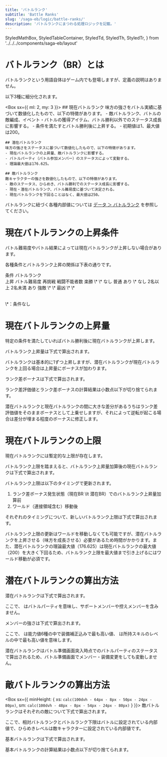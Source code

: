 ```yaml
---
title: 'バトルランク'
subtitle: 'Battle Ranks'
slug: '/saga-eb/logic/battle-ranks/'
description: 'バトルランクにまつわる処理ロジックを記載。'
---
```



  StyledMathBox,
  StyledTableContainer,
  StyledTd,
  StyledTh,
  StyledTr,
} from '../../../components/saga-eb/layout'

# バトルランク（BR）とは
<Box>
  バトルランクという用語自体はゲーム内でも登場しますが、定義の説明はありません。

  以下3種に細分化されます。

  <Box sx={{ ml: 2, my: 3 }}>
    ## 現在バトルランク
    味方の強さをバトル実績に基づいて数値化したもので、以下の特徴があります。
    - 敵バトルランク、バトルの敵編成、イベント・バトルの獲得アイテム、バトル勝利以外でのステータス成長に影響する。
    - 条件を満たすとバトル勝利後に上昇する。
    - 初期値は1、最大値は200。

    ## 潜在バトルランク
    味方の強さをステータスに基づいて数値化したもので、以下の特徴があります。
    - 現在バトルランクの上昇量、敵バトルランクに影響する。
    - バトルパーティ（バトル参加メンバー）のステータスによって変動する。
    - 理論最大値は176.625。

    ## 敵バトルランク
    敵キャラクターの強さを数値化したもので、以下の特徴があります。
    - 敵のステータス、ひらめき、バトル勝利でのステータス成長に影響する。
    - 現在・潜在バトルランク、バトル難易度に基づいて決定される。
    - 現在バトルランクを下回ることはなく、最大値は250。
  </Box>

  バトルランクに紐づく各種内部値については [データ ＞ バトルランク](/saga-eb/data/battle-ranks) を参照してください。
</Box>

# 現在バトルランクの上昇条件
<Box>
  バトル難易度やバトル結果によっては現在バトルランクが上昇しない場合があります。

  各種条件とバトルランク上昇の関係は下表の通りです。

  <StyledTableContainer align='center'>
    <Table stickyHeader sx={{ width: `calc(104px * 4)`, tableLayout: 'fixed' }}>
      <TableHead sx={{ position: 'sticky', top: 0 }}>
        <TableRow>
          <StyledTh align='center' colSpan={3}>条件</StyledTh>
          <StyledTh align='center' rowSpan={2}>バトルランク<br/>上昇</StyledTh>
        </TableRow>
        <TableRow>
          <StyledTh align='center'>バトル難易度</StyledTh>
          <StyledTh align='center'>再挑戦</StyledTh>
          <StyledTh align='center'>戦闘不能者数</StyledTh>
        </TableRow>
      </TableHead>
      <TableBody>
        <StyledTr>
          <StyledTd align='center'>楽勝</StyledTd>
          <StyledTd align='center'>\*</StyledTd>
          <StyledTd align='center'>\*</StyledTd>
          <StyledTd align='center' rowSpan={3}>なし</StyledTd>
        </StyledTr>
        <StyledTr>
          <StyledTd align='center' rowSpan={3}>普通</StyledTd>
          <StyledTd align='center'>あり</StyledTd>
          <StyledTd align='center'>\*</StyledTd>
        </StyledTr>
        <StyledTr>
          <StyledTd align='center' rowSpan={2}>なし</StyledTd>
          <StyledTd align='center'>2名以上</StyledTd>
        </StyledTr>
        <StyledTr>
          <StyledTd align='center'>2名未満</StyledTd>
          <StyledTd align='center' rowSpan={3}>あり</StyledTd>
        </StyledTr>
        <StyledTr>
          <StyledTd align='center'>強敵</StyledTd>
          <StyledTd align='center'>\*</StyledTd>
          <StyledTd align='center'>\*</StyledTd>
        </StyledTr>
        <StyledTr>
          <StyledTd align='center'>最凶</StyledTd>
          <StyledTd align='center'>\*</StyledTd>
          <StyledTd align='center'>\*</StyledTd>
        </StyledTr>
      </TableBody>
    </Table>
  </StyledTableContainer>
  <Typography sx={{ width: `calc(104px * 4)`, maxWidth: '100%', mt: -2, mx: 'auto', textAlign: 'right'}}>
  \*：条件なし
  </Typography>
</Box>

# 現在バトルランクの上昇量
<Box>
  特定の条件を満たしていればバトル勝利後に現在バトルランクが上昇します。

  バトルランク上昇量は下式で算出されます。

  <StyledMathBox>
    <BlockMath math='\hspace{0.5em}\text{BR上昇量}=\begin{cases}1&(\text{現在BR}\geq\text{潜在BR})\\1+\text{ランク差ボーナス}&(\text{現在BR}<\text{潜在BR})\end{cases}\hspace{0.5em}'/>
  </StyledMathBox>

  バトルランクは基本的に1ずつ上昇しますが、潜在バトルランクが現在バトルランクを上回る場合は上昇量にボーナスが加わります。

  ランク差ボーナスは下式で算出されます。

  <StyledMathBox>
    <BlockMath
      math='\hspace{0.5em}\text{ランク差ボーナス}=\min(\text{ランク差評価値},\hspace{0.5em}\text{潜在BR}-\text{現在BR})\hspace{0.5em}\\[1.3em]
          \hspace{0.5em}\text{ランク差評価値}=\text{潜在BR}\times \frac{\text{潜在BR}\times 1.5-\text{現在BR}}{\text{潜在BR}\times 10+\text{現在BR}\times 1.5}+1\hspace{0.5em}'
    />
  </StyledMathBox>

  ランク差評価値とランク差ボーナスの計算結果は小数点以下が切り捨てられます。

  潜在バトルランクと現在バトルランクの間に大きな差分があるうちはランク差評価値をそのままボーナスとして上乗せしますが、それによって逆転が起こる場合は差分が埋まる程度のボーナスに修正します。
</Box>

# 現在バトルランクの上限
<Box>
  現在バトルランクには暫定的な上限が存在します。

  バトルランク上限を踏まえると、バトルランク上昇量加算後の現在バトルランクは下式で算出されます。

  <StyledMathBox>
    <BlockMath math='\hspace{0.5em}\text{現在BR}_{next}=\min(\text{現在BR}+\text{BR上昇量},\hspace{0.5em}\text{BR上限})\hspace{0.5em}'/>
  </StyledMathBox>

  バトルランク上限は以下のタイミングで更新されます。
  1. ランク差ボーナス発生状態（現在BR <InlineMath>\lt</InlineMath> 潜在BR）でのバトルランク上昇量加算前
  1. ワールド（連接領域含む）移動後

  それぞれのタイミングについて、新しいバトルランク上限は下式で算出されます。

  <StyledMathBox>
    <BlockMath
      math='\hspace{0.5em}\text{BR上限}=\begin{cases}\text{現在BR}+10+\text{ランク差ボーナス}&(\text{1.})\\
          \text{現在BR}+10&(\text{2.})\end{cases}\hspace{0.5em}'
    />
  </StyledMathBox>

  バトルランク上限の更新はワールドを移動しなくても可能ですが、潜在バトルランクを上昇させる（味方を成長させる）必要があるため時間がかかります。また、潜在バトルランクの理論最大値（176.625）は現在バトルランクの最大値（200）を大きく下回るため、バトルランク上限を最大値まで引き上げるにはワールド移動が必須です。
</Box>

# 潜在バトルランクの算出方法
<Box>
  潜在バトルランクは下式で算出されます。

  <StyledMathBox>
    <BlockMath math='\hspace{0.5em}\text{潜在BR}=\sum_{m\in BP} \text{メンバー}m\text{の強さ}\hspace{0.5em}'/>
  </StyledMathBox>

  ここで、<InlineMath math='BP'/> はバトルパーティを意味し、サポートメンバーや控えメンバーを含みません。

  メンバーの強さは下式で算出されます。

  <StyledMathBox>
    <BlockMath
      math='\hspace{0.5em}\text{メンバーの強さ}=\text{HP評価値}+\text{能力値評価値}+\text{スキル評価値}\hspace{0.5em}\\[1.3em]
          \hspace{0.5em}\text{HP評価値}=\frac{(HP-140)\times 18}{1000}\hspace{0.5em}\\[1em]
          \hspace{0.5em}\text{能力値評価値}=\frac{(\max Stat-20)\times 72}{1000}\hspace{0.5em}\\[1em]
          \hspace{0.5em}\text{スキル評価値}=\frac{(\max SLv-5)\times 315}{1000}\hspace{0.5em}'
    />
  </StyledMathBox>

  ここで、<InlineMath math='\max Stat'/> は能力値6種の中で装備補正込みで最も高い値、<InlineMath math='\max SLv'/> は所持スキルのレベルの中で最も高い値を意味します。

  潜在バトルランクはバトル準備画面突入時点でのバトルパーティのステータスで算出されるため、バトル準備画面でメンバー・装備変更をしても変動しません。
</Box>

# 敵バトルランクの算出方法
<Box sx={{ minHeight: { xs: `calc(100dvh - 64px - 8px - 50px - 24px - 80px)`, sm: `calc(100dvh - 48px - 8px - 54px - 24px - 80px)` } }}>
  敵バトルランクはそれぞれの敵について下式で算出されます。

  <StyledMathBox>
    <BlockMath math='\hspace{0.5em}\text{敵BR}=\max(\text{基本BR}+\text{相対BR}+\text{ひらめきレベル},\hspace{0.5em}\text{BR下限})\hspace{0.5em}'/>
  </StyledMathBox>

  ここで、相対バトルランクとバトルランク下限はバトルに設定されている内部値で、ひらめきレベルは敵キャラクターに設定されている内部値です。

  基本バトルランクは下式で算出されます。

  <StyledMathBox>
    <BlockMath
      math='\hspace{0.5em}\text{基本BR}=\begin{cases}\text{現在BR}&(\text{楽勝または普通})\\
          \max(\text{現在BR},\hspace{0.5em}\text{潜在BR}\times 0.8)&(\text{強敵})\\
          \max(\text{現在BR},\hspace{0.5em}\text{潜在BR})&(\text{最凶})\end{cases}\hspace{0.5em}'
    />
  </StyledMathBox>

  基本バトルランクの計算結果は小数点以下が切り捨てられます。
</Box>
